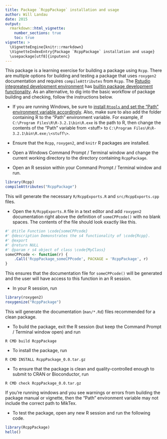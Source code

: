 ```yaml
---
title: Package `RcppPackage` installation and usage
author: Will Landau
date: 2015
output: 
  rmarkdown::html_vignette:
    number_sections: true
    toc: true
vignette: >
  \VignetteEngine{knitr::rmarkdown}
  \VignetteIndexEntry{Package `RcppPackage` installation and usage}
  \usepackage[utf8]{inputenc}
---
```


This package is a learning exercise for building a package using `Rcpp`. There are multiple options for building and testing a package that uses `roxygen2` documentation and requires `compileAttributes` from `Rcpp`. The [Rstudio integreated development environment](https://www.rstudio.com/products/rstudio/download/) has [builtin package development functionality](https://support.rstudio.com/hc/en-us/articles/200486488-Developing-Packages-with-RStudio). As an alternative, to dig into the basic workflow of package building and checking, follow the instructions below.

- If you are running Windows, be sure to [install `Rtools` and set the "Path" environment variable accordingly](https://www.biostat.wisc.edu/~kbroman/Rintro/Rwinpack.html). Also,  make sure to also add the folder containing R to the "Path" environment variable. For example, if `C:\Program Files\R\R-3.2.1\bin\R.exe` is the path to R, then change the contents of the "Path" variable from \<stuff\> to `C:\Program Files\R\R-3.2.1\bin\R.exe;\<stuff\>`.

- Ensure that the `Rcpp`, `roxygen2`, and `knitr` R packages are installed.

- Open a Windows Command Prompt / Terminal window and change the current working directory to the directory containing `RcppPackage`.
- Open an R session within your Command Prompt / Terminal window and run.

```r
library(Rcpp)
compileAttributes("RcppPackage")
```
This will generate the necessary `R/RcppExports.R` and `src/RcppExports.cpp` files.

- Open the `R/RcppExports.R` file in a text editor and add `roxygen2` documentation right above the definition of `someCPPcode()` with no blank spaces. The contents of the file should look exactly like this.

```r
#' @title Function \code{someCPPcode}
#' @description Demonstrates the s4 functionality of \code{Rcpp}.
#' @export
#' @return NULL
#' @param r s4 object of class \code{MyClass}
someCPPcode <- function(r) {
    .Call('RcppPackage_someCPPcode', PACKAGE = 'RcppPackage', r)
}
```

This ensures that the documentation file for `someCPPcode()` will be generated and the user will have access to this function in an R session.


- In your R session, run

```r
library(roxygen2)
roxygenize("RcppPackage")
``` 

This will generate the documentation (`man/*.Rd`) files recommended for a clean package.

- To build the package, exit the R session (but keep the Command Prompt / Terminal window open) and run 

```
R CMD build RcppPackage
```

- To install the package, run

```
R CMD INSTALL RcppPackage_0.0.tar.gz
```

- To ensure that the package is clean and quality-controlled enough to submit to CRAN or Bioconductor, run

```
R CMD check RcppPackage_0.0.tar.gz
```

If you're running windows and you see warnings or errors from building the package manual or vignette, then the "Path" environment variable may not include the correct path to MikTex.

- To test the package, open any new R session and run the following code.

```r
library(RcppPackage)
hello()
```




